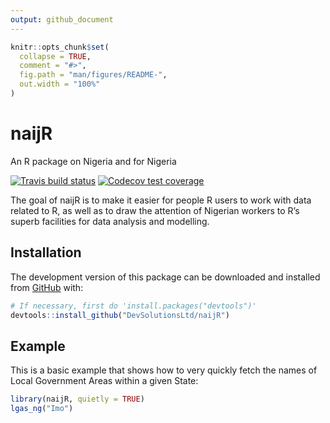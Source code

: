 ```yaml
---
output: github_document
---
```


<!-- README.md is generated from README.Rmd. Please edit that file -->

```r
knitr::opts_chunk$set(
  collapse = TRUE,
  comment = "#>",
  fig.path = "man/figures/README-",
  out.width = "100%"
)
```
# naijR
An R package on Nigeria and for Nigeria  

<!-- badges: start -->
[![Travis build status](https://travis-ci.org/DevSolutionsLtd/naijR.svg?branch=master)](https://travis-ci.org/DevSolutionsLtd/naijR)
[![Codecov test coverage](https://codecov.io/gh/DevSolutionsLtd/naijR/branch/master/graph/badge.svg)](https://codecov.io/gh/DevSolutionsLtd/naijR?branch=master)
<!-- badges: end -->

The goal of naijR is to make it easier for people R users to work with data related to R, as well as to draw the attention of Nigerian workers to R's superb facilities for data analysis and modelling.

## Installation

<!-- You can install the released version of naijR from [CRAN](https://CRAN.R-project.org) with: -->

<!-- ``` r -->
<!-- install.packages("naijR") -->
<!-- ``` -->

The development version of this package can be downloaded and installed from [GitHub](https://github.com/) with:

``` r
# If necessary, first do 'install.packages("devtools")'
devtools::install_github("DevSolutionsLtd/naijR")
```
## Example

This is a basic example that shows how to very quickly fetch the names of Local Government Areas within a given State:

```r
library(naijR, quietly = TRUE)
lgas_ng("Imo")
```
